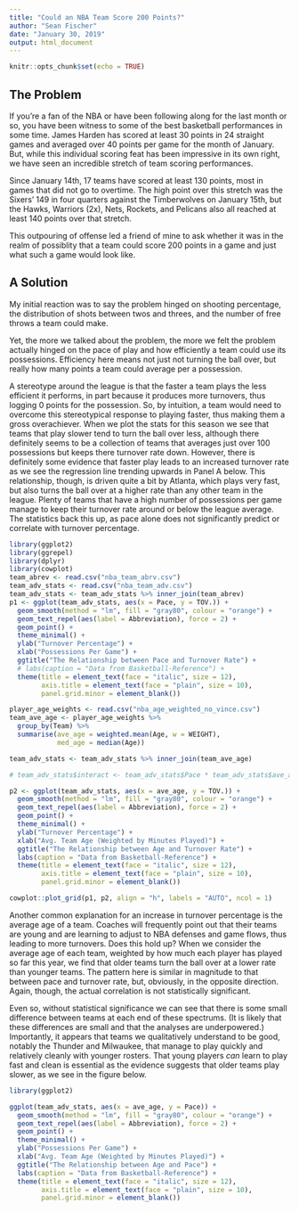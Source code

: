 ```yaml
---
title: "Could an NBA Team Score 200 Points?"
author: "Sean Fischer"
date: "January 30, 2019"
output: html_document
---
```


```r
knitr::opts_chunk$set(echo = TRUE)
```

## The Problem
If you're a fan of the NBA or have been following along for the last month or so, you have been witness to some of the best basketball performances in some time. James Harden has scored at least 30 points in 24 straight games and averaged over 40 points per game for the month of January. But, while this individual scoring feat has been impressive in its own right, we have seen an incredible stretch of team scoring performances.

Since January 14th, 17 teams have scored at least 130 points, most in games that did not go to overtime. The high point over this stretch was the Sixers' 149 in four quarters against the Timberwolves on January 15th, but the Hawks, Warriors (2x), Nets, Rockets, and Pelicans also all reached at least 140 points over that stretch. 

This outpouring of offense led a friend of mine to ask whether it was in the realm of possiblity that a team could score 200 points in a game and just what such a game would look like. 

## A Solution
My initial reaction was to say the problem hinged on shooting percentage, the distribution of shots between twos and threes, and the number of free throws a team could make.

Yet, the more we talked about the problem, the more we felt the problem actually hinged on the pace of play and how efficiently a team could use its possessions. Efficiency here means not just not turning the ball over, but really how many points a team could average per a possession.

A stereotype around the league is that the faster a team plays the less efficient it performs, in part because it produces more turnovers, thus logging 0 points for the possession. So, by intuition, a team would need to overcome this stereotypical response to playing faster, thus making them a gross overachiever. When we plot the stats for this season we see that teams that play slower tend to turn the ball over less, although there definitely seems to be a collection of teams that averages just over 100 possessions but keeps there turnover rate down. However, there is definitely some evidence that faster play leads to an increased turnover rate as we see the regression line trending upwards in Panel A below. This relationship, though, is driven quite a bit by Atlanta, which plays very fast, but also turns the ball over at a higher rate than any other team in the league. Plenty of teams that have a high number of possessions per game manage to keep their turnover rate around or below the league average. The statistics back this up, as pace alone does not significantly predict or correlate with turnover percentage.

```r
library(ggplot2)
library(ggrepel)
library(dplyr)
library(cowplot)
team_abrev <- read.csv("nba_team_abrv.csv")
team_adv_stats <- read.csv("nba_team_adv.csv")
team_adv_stats <- team_adv_stats %>% inner_join(team_abrev)
p1 <- ggplot(team_adv_stats, aes(x = Pace, y = TOV.)) +
  geom_smooth(method = "lm", fill = "gray80", colour = "orange") +
  geom_text_repel(aes(label = Abbreviation), force = 2) +
  geom_point() +
  theme_minimal() +
  ylab("Turnover Percentage") +
  xlab("Possessions Per Game") +
  ggtitle("The Relationship between Pace and Turnover Rate") +
  # labs(caption = "Data from Basketball-Reference") +
  theme(title = element_text(face = "italic", size = 12),
        axis.title = element_text(face = "plain", size = 10),
        panel.grid.minor = element_blank())

player_age_weights <- read.csv("nba_age_weighted_no_vince.csv")
team_ave_age <- player_age_weights %>%
  group_by(Team) %>%
  summarise(ave_age = weighted.mean(Age, w = WEIGHT),
            med_age = median(Age))

team_adv_stats <- team_adv_stats %>% inner_join(team_ave_age)

# team_adv_stats$interact <- team_adv_stats$Pace * team_adv_stats$ave_age

p2 <- ggplot(team_adv_stats, aes(x = ave_age, y = TOV.)) +
  geom_smooth(method = "lm", fill = "gray80", colour = "orange") +
  geom_text_repel(aes(label = Abbreviation), force = 2) +
  geom_point() +
  theme_minimal() +
  ylab("Turnover Percentage") +
  xlab("Avg. Team Age (Weighted by Minutes Played)") +
  ggtitle("The Relationship between Age and Turnover Rate") +
  labs(caption = "Data from Basketball-Reference") +
  theme(title = element_text(face = "italic", size = 12),
        axis.title = element_text(face = "plain", size = 10),
        panel.grid.minor = element_blank())

cowplot::plot_grid(p1, p2, align = "h", labels = "AUTO", ncol = 1)
```

Another common explanation for an increase in turnover percentage is the average age of a team. Coaches will frequently point out that their teams are young and are learning to adjust to NBA defenses and game flows, thus leading to more turnovers. Does this hold up? When we consider the average age of each team, weighted by how much each player has played so far this year, we find that older teams turn the ball over at a lower rate than younger teams. The pattern here is similar in magnitude to that between pace and turnover rate, but, obviously, in the opposite direction. Again, though, the actual correlation is not statistically significant.

Even so, without statistical significance we can see that there is some small difference between teams at each end of these spectrums. (It is likely that these differences are small and that the analyses are underpowered.) Importantly, it appears that teams we qualitatively understand to be good, notably the Thunder and Milwaukee, that manage to play quickly and relatively cleanly with younger rosters. That young players *can* learn to play fast and clean is essential as the evidence suggests that older teams play slower, as we see in the figure below.

```r
library(ggplot2)

ggplot(team_adv_stats, aes(x = ave_age, y = Pace)) +
  geom_smooth(method = "lm", fill = "gray80", colour = "orange") +
  geom_text_repel(aes(label = Abbreviation), force = 2) +
  geom_point() +
  theme_minimal() +
  ylab("Possessions Per Game") +
  xlab("Avg. Team Age (Weighted by Minutes Played)") +
  ggtitle("The Relationship between Age and Pace") +
  labs(caption = "Data from Basketball-Reference") +
  theme(title = element_text(face = "italic", size = 12),
        axis.title = element_text(face = "plain", size = 10),
        panel.grid.minor = element_blank())
```

